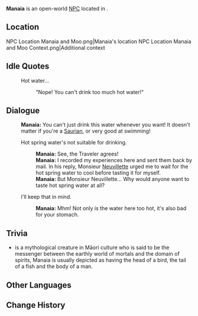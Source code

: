 {{Meta
<!-- Remove this template after adding the missing info -->
|missing_NPC_profile  = yes
}}
{{Character Infobox
|type             = Open-World NPC
|group            = Melusine
|image            = NPC Manaia.png
|realname         = 
|deceased         = 
|region           = Fontaine
|location         = Natlan
|affiliation      = 
|title            = 

|ancestry         = <!-- Clan/family -->
|father           = 
|mother           = 
|spouse           = 
|sibling          = 
|child            = 
|relative         = 

|voiceEN          = 
|voiceCN          = 
|voiceJP          = 
|voiceKR          = 
|dialoguereward   = 
}}
'''Manaia''' is an open-world [[NPC]] located in {{Location|"People of the Springs"}}.

==Location==
<gallery>
NPC Location Manaia and Moo.png|Manaia's location
NPC Location Manaia and Moo Context.png|Additional context
</gallery>
<!--
==Profile==
Detailed story/lore information goes here.
''(To be added.)''

===Appearance===
Keep appearance section short and concise. Limit to 2 paragraphs with 3-4 sentences each.
''(To be added.)''

==Quests and Events==
{{Quests and Events}}
-->
==Idle Quotes==
{{Dialogue Start}}
:{{DIcon|Idle}} Hot water...
::{{A|VO Manaia 01.ogg}} "Nope! You can't drink too much hot water!"
{{Dialogue End}}

==Dialogue==
{{Dialogue Start}}
:'''Manaia:''' You can't just drink this water whenever you want! It doesn't matter if you're a [[Saurian]], or very good at swimming!
:{{DIcon}} Hot spring water's not suitable for drinking.
::'''Manaia:''' See, the Traveler agrees!
::'''Manaia:''' I recorded my experiences here and sent them back by mail. In his reply, Monsieur [[Neuvillette]] urged me to wait for the hot spring water to cool before tasting it for myself.
::'''Manaia:''' But Monsieur Neuvillette... Why would anyone want to taste hot spring water at all?
:{{DIcon}} I'll keep that in mind.
::'''Manaia:''' Mhm! Not only is the water here too hot, it's also bad for your stomach.
{{Dialogue End}}
<!--
==Event Dialogue==
===Event Name===
{{Dialogue Start}}
:'''{{subst:#titleparts:{{subst:PAGENAME}}}}:'''
{{Dialogue End}}
-->
==Trivia==
* {{W|Manaia (mythological creature)|Manaia}} is a mythological creature in Māori culture who is said to be the messenger between the earthly world of mortals and the domain of spirits, Manaia is usually depicted as having the head of a bird, the tail of a fish and the body of a man.

==Other Languages==
{{Other Languages|default_hidden=1
|en      = Manaia
|zhs     = 梅内娅
|zhs_rm  = Méinèiyà
|zht     = 梅內婭
|zht_rm  = Méinèiyà
|ja      = マナイア
|ja_rm   = Manaia
|ko      = 마나이아
|es      = Manaia
|fr      = Manaia
|ru      = Менея
|th      = Manaia
|vi      = Manaia
|de      = Manaia
|id      = Manaia
|pt      = Manaia
|tr      = Manaia
|it      = Manaia
}}

==Change History==
{{Change History|5.0}}
<!--
==References==
{{Reflist}}
-->